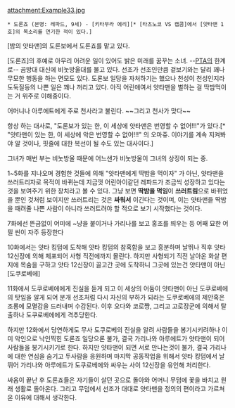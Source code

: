 attachment:Example33.jpg 
 * 도론죠 (본명: 레파드, 9세) - [키타무라 에리][* [타츠노코 VS 캡콤]에서 [얏타맨 1호]의 목소리를 연기한 적이 있다.]

[밤의 얏타맨]의 도론보에서 도론죠를 맡고 있다.

[도론죠]의 후예로 아무리 어려운 일이 있어도 밝은 미래를 꿈꾸는 소녀.
--[[PTA]]의 한계로-- 곰방대 대신에 비눗방울대를 물고 있다. 선조가 선조인만큼 겉보기와는 달리 꽤나 무모한 행동을 하는 면모도 있다. 도론보 일당을 자처하기는 했으나 천성이 천성인지라 도둑질등의 나쁜 일은 꽤나 꺼리고 있다. 아직 어린애여서 얏타맨을 벌하는 걸 딱밤먹이는 거 위주로 이해중이다.

어머니나 아루에트에게 주로 천사라고 불린다. ~~그리고 천사가 맞다~~

항상 하는 대사로, "도론보가 있는 한, 이 세상에 얏타맨은 번영할 수 없어!!!"가 있다.[* "얏타맨이 있는 한, 이 세상에 악은 번영할 수 없어!!!" 의 오마쥬. 이야기를 계속 지켜봐야 알 것이나, 핏줄에 대한 복선이 될 수도 있는 대사이다.]

그녀가 매번 부는 비눗방울 때문에 어느샌가 비눗방울이 그녀의 상징이 되는 중. 

1~5화를 지나오며 경험한 것들에 의해 "얏타맨에게 딱밤을 먹이자" 가 아닌, 얏타맨을 쓰러트리자로 목적이 바뀌는데 지금껏 어린아이같던 레파드가 조금씩 성장하고 있다는 것을 보여주기 위한 장치라고 볼 수 있다. 그냥 보면 '''딱밤을 먹임'''이 '''쓰러트림'''으로 바뀌었을 뿐인 것처럼 보이지만 쓰러트리는 것은 '''싸워서''' 이긴다는 것이며, 이는 얏타맨을 딱밤을 때려줄 나쁜 사람이 아니라 쓰러트려야 할 적으로 보기 시작했다는 것이다.

7화에선 뜬금없이 어미에 ~냥을 붙이거나 가리나를 보고 홍조를 띄우는 등 어째 묘한 어필 씬이 자주 등장한다

10화에서는 얏타 킹덤에 도착해 얏타 킹덤의 참혹함을 보고 흥분하며 날뛰나 직후 얏타 12신장에 의해 체포되어 사형 직전에까지 몰린다. 하지만 사형되기 직전 날아온 화살 편지에 목숨을 구하고 얏타 12신장이 끌고간 곳에 도착하니 그곳에 있는건 얏타맨이 아닌 [도쿠로베에]

11화에서 도쿠로베에에게 진실을 듣게 되고 이 세상의 어둠이 얏타맨이 아닌 도쿠로베에의 탓임을 알게 되어 분개 선조처럼 다시 자신의 부하가 되라는 도쿠로베에의 제안혹은 조롱에 모멸감을 드러내며 수감된다. 이후 오다와 코로쨩, 그리고 고로장군에 의해서 탈출하나 도쿠로베에에게 격추당한다.

하지만 12화에서 당연하게도 무사 도쿠로베의 진실을 알려 사람들을 봉기시키려하나 이미 악인으로 낙인찍힌 도론죠 일당으론 불가, 결국 가리나와 아루에트가 얏타맨이 되어 사람들을 봉기시키기로 한다. 하지만 얏타맨이 되면 서로 만나는것이 불가, 결국 가리나에 대한 연심을 숨기고 두사람을 응원하며 마지막 공동작업을 위해서 얏타 킹덤에서 날뛰어 가리나와 아루에트가 도쿠로베에와 싸우는 사이 12신장을 유인해 처리한다.

싸움이 끝난 후 도론죠들은 자기들이 살던 곳으로 돌아와 어머니 무덤에 꽃을 바치고 원래 생활로 돌아온다. 그리고 무덤에서 선조가 대대로 얏타맨을 정의의 편이라고 가르쳐온 이유에 대해서 생각한다.
